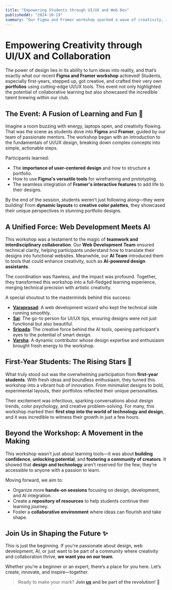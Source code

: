 ```yaml
---
title: "Empowering Students through UI/UX and Web Dev"
publishedAt: "2024-10-19"
summary: "Our Figma and Framer workshop sparked a wave of creativity, inspiring first-year students to design their own portfolios and embrace the world of UI/UX and web development."
---
```


# Empowering Creativity through UI/UX and Collaboration

The power of design lies in its ability to turn ideas into reality, and that’s exactly what our recent **Figma and Framer workshop** achieved! Students, especially first-years, stepped up, got creative, and crafted their very own **portfolios** using cutting-edge UI/UX tools. This event not only highlighted the potential of collaborative learning but also showcased the incredible talent brewing within our club.



## The Event: A Fusion of Learning and Fun 🎨

Imagine a room buzzing with energy, laptops open, and creativity flowing. That was the scene as students dove into **Figma** and **Framer**, guided by our team of passionate mentors. The workshop began with an introduction to the fundamentals of UI/UX design, breaking down complex concepts into simple, actionable steps.  

Participants learned:  
- The **importance of user-centered design** and how to structure a portfolio.  
- How to use **Figma's versatile tools** for wireframing and prototyping.  
- The seamless integration of **Framer's interactive features** to add life to their designs.  

By the end of the session, students weren’t just following along—they were building! From **dynamic layouts** to **creative color palettes**, they showcased their unique perspectives in stunning portfolio designs.



## A Unified Force: Web Development Meets AI

This workshop was a testament to the magic of **teamwork and interdisciplinary collaboration**. Our **Web Development Team** ensured technical clarity, helping participants understand how to translate their designs into functional websites. Meanwhile, our **AI Team** introduced them to tools that could enhance creativity, such as **AI-powered design assistants**.  

The coordination was flawless, and the impact was profound. Together, they transformed this workshop into a full-fledged learning experience, merging technical precision with artistic creativity.  

A special shoutout to the masterminds behind this success:  
- **[Varaprasad](https://www.linkedin.com/in/ganapati-vara-prasad-polavarapu-76475b304/?utm_source=share&utm_campaign=share_via&utm_content=profile&utm_medium=android_app)**: A web development wizard who kept the technical side running smoothly.  
- **[Sai](https://www.linkedin.com/in/yegna-sai-a61a3728b/)**: The go-to person for UI/UX tips, ensuring designs were not just functional but also beautiful.  
- **[Sripada](https://www.linkedin.com/in/madhan-panja-bba021290/)**: The creative force behind the AI tools, opening participant's eyes to the potential of smart design.
- **[Varsha](https://www.linkedin.com/in/varsha-sri-2ab296334/)**: A dynamic contributor whose design expertise and enthusiasm brought fresh energy to the workshop.



## First-Year Students: The Rising Stars 🌟

What truly stood out was the overwhelming participation from **first-year students**. With fresh ideas and boundless enthusiasm, they turned this workshop into a vibrant hub of innovation. From minimalist designs to bold, experimental layouts, their portfolios reflected their unique personalities.  

Their excitement was infectious, sparking conversations about design trends, color psychology, and creative problem-solving. For many, this workshop marked their **first step into the world of technology and design**, and it was incredible to witness their growth in just a few hours.


## Beyond the Workshop: A Movement in the Making

This workshop wasn’t just about learning tools—it was about **building confidence**, **unlocking potential**, and **fostering a community of creators**. It showed that **design and technology** aren’t reserved for the few; they’re accessible to anyone with a passion to learn.  

Moving forward, we aim to:  
- Organize more **hands-on sessions** focusing on design, development, and AI integration.  
- Create a **repository of resources** to help students continue their learning journey.  
- Foster a **collaborative environment** where ideas can flourish and take shape.



## Join Us in Shaping the Future ✨

This is just the beginning. If you're passionate about design, web development, AI, or just want to be part of a community where creativity and collaboration thrive, **we want you on our team**.  

Whether you’re a beginner or an expert, there’s a place for you here. Let’s create, innovate, and inspire—together.  

> Ready to make your mark? **Join [us](https://www.linkedin.com/company/black-box-student-community-svec/) and be part of the revolution!** 🎉
